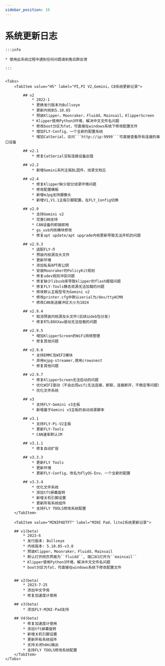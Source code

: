 ```yaml
---
sidebar_position: 10
---
```



# 系统更新日志

    :::info

    * 使用此系统过程中遇到任何问题请到售后群反馈
    
    :::


    <Tabs>
        <TabItem value="H5" label="PI,PI V2,Gemini，C8系统更新记录">

            ## v2
                * 2022-1
                * 更换发行版本为Bullseye
                * 更新内核到5.10.85
                * 预装Klipper，Moonraker，Fluidd，Mainsail，KlipperScreen
                * Klipper使用Python3环境，解决中文文件名问题
                * 修改boot分区为fat，可直接在windows系统下修改配置文件
                * 增加FLY-Config，一个全新的配置系统
                * 增加CatSerial，访问```http://ip:9999```可直接查看所有连接的串口设备

            ## v2.1
                * 修复CatSerial没有连接设备出错

            ## v2.2
                * 新增Gemini系列主板BL固件，烧录文档见

            ## v2.4
                * 修复Klipper缺少部分烧录环境问题
                * 修改配置模板
                * 新增mJpg支持摄像头
                * 新增V1,V1.1主板引脚配置。在FLY_Config切换

            ## v2.9
                * 支持Gemini v2
                * 完善CAN支持
                * CAN设备的即插即用
                * gs_usb内核模块修改
                * 修复apt update/apt upgrade内核更新导致无法开机的问题

            ## v2.9.3
                * 适配FLY-Π
                * 预装内核源及头文件
                * 更新环境
                * 添加私有APT库公钥
                * 安装Moonraker的PolicyKit规则
                * 修复udev规则冲突问题
                * 修复缺少libusb库导致klipper的flash报错问题
                * 修复FLY-Tools静态资源无法加载的问题
                * 修改默认主板型号为Gemini v2
                * 修改printer.cfg中默认serial为/dev/ttyACM0
                * 修改CAN发送缓冲区大小为1024

            ## v2.9.4
                * 取消预装内核源及头文件(后续以deb包分发)
                * 修复RTL88XXau驱动无法挂载的问题

            ## v2.9.5
                * 增加KlipperScreen的WiFi网络管理
                * 修复其他问题

            ## v2.9.6
                * 支持EMMC及WIFI模块
                * 弃用mjpg-streamer,使用crowsnest
                * 修复其他问题

            ## v2.9.7
                * 修复KlipperScreen无法启动的问题
                * 优化WIFI驱动（不会出现wifi无法连接，断联，连接断开，不稳定等问题）
                * 优化文件系统

            ## v3
                * 支持FLY-Gemini v3主板
                * 新增基于Gemini v3主板的自动烧录脚本

            ## v3.1
                * 支持FLY-Pi-V2主板
                * 更新FLY-Tools
                * CAN速率默认1M

            ## v3.1.1
                * 修复自动扩容

            ## v3.3.3
                * 更新FLY Tools
                * 更新环境
                * 更新FLY-Config，改名为FlyOS-Env，一个全新的配置

            ## v3.3.4
                * 优化文件系统
                * 添加tft屏幕旋转
                * 新增关机引脚设置
                * 更新所有系统组件
                * 支持FLY TOOLS修改系统配置
        </TabItem>

        <TabItem value="MINIPADTFT" label="MINI Pad，lite2系统更新记录">

        ## v1(beta)
            * 2023-6
            * 发行版本: Bullseye
            * 内核版本: 5.10.85-v3.0
            * 预装Klipper，Moonraker，Fluidd，Mainsail
            * 默认打开网页界面为``fluidd``, 端口81打开为``mainsail``
            * Klipper使用Python3环境，解决中文文件名问题
            * boot分区为fat，可直接在windows系统下修改配置文件


        ## v2(beta)
            * 2023-7-25
            * 添加中文字库
            * 修复加速度计使用

        ## v3(beta)
            * 添加FLY-MINI-Pad支持

        ## V4(beta)
            * 修复加速度计使用
            * 添加tft屏幕旋转
            * 新增关机引脚设置
            * 更新所有系统组件
            * 支持关闭hdmi输出
            * 支持FLY TOOLS修改系统配置
        </TabItem>
    </Tabs>